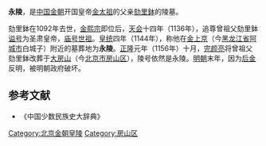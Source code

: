 {{文物保护单位
| 级别 = 全国
| 图片 = 
| 名称 = [[北京金代皇陵|金陵]]<br />永陵
| 编号 = 6-221
| 分类 = 古墓葬
| 时代 = [[金朝|金]]
| 所在 = {{CHN}}[[北京市|北京市]][[房山区|房山区]]
| 登录 = 2006年
| Cat = 北京全国重点文物保护单位
}}
'''永陵'''，是[[中国|中国]][[金朝|金朝]]开国皇帝[[金太祖|金太祖]]的父亲[[劾里鉢|劾里鉢]]的陵墓。

劾里鉢在1092年去世，[[金熙宗|金熙宗]]即位后，[[天会_(金朝)|天会]]十四年（1136年），追尊曾祖父劾里鉢[[谥号|谥号]]为圣肃皇帝，[[庙号|庙号]][[世祖|世祖]]。[[皇统|皇统]]四年（1144年），称他在[[金上京|金上京]]（今[[黑龙江省|黑龙江省]][[阿城市|阿城市]]白城子）附近的墓葬地为'''永陵'''。[[正隆|正隆]]元年（1156年）十月，[[完颜亮|完颜亮]]将曾祖父劾里鉢改葬于[[大房山|大房山]]（今[[北京市|北京市]][[房山区|房山区]]），陵号依然是永陵。[[明朝|明朝]]末年，因为[[后金|后金]]反明，被明朝政府破坏。

== 参考文献 ==
* 《中国少数民族史大辞典》
[[Category:北京金朝皇陵|Category:北京金朝皇陵]]
[[Category:房山区|Category:房山区]]